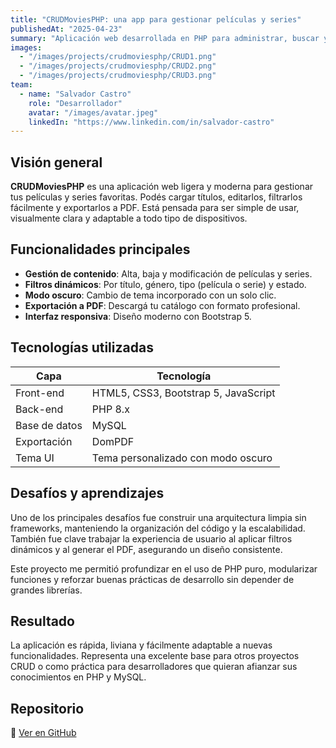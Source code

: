 ```yaml
---
title: "CRUDMoviesPHP: una app para gestionar películas y series"
publishedAt: "2025-04-23"
summary: "Aplicación web desarrollada en PHP para administrar, buscar y exportar catálogos de películas y series de forma simple, visual y eficiente."
images:
  - "/images/projects/crudmoviesphp/CRUD1.png"
  - "/images/projects/crudmoviesphp/CRUD2.png"
  - "/images/projects/crudmoviesphp/CRUD3.png"
team:
  - name: "Salvador Castro"
    role: "Desarrollador"
    avatar: "/images/avatar.jpeg"
    linkedIn: "https://www.linkedin.com/in/salvador-castro"
---
```


## Visión general

**CRUDMoviesPHP** es una aplicación web ligera y moderna para gestionar tus películas y series favoritas. Podés cargar títulos, editarlos, filtrarlos fácilmente y exportarlos a PDF. Está pensada para ser simple de usar, visualmente clara y adaptable a todo tipo de dispositivos.

## Funcionalidades principales

- **Gestión de contenido**: Alta, baja y modificación de películas y series.
- **Filtros dinámicos**: Por título, género, tipo (película o serie) y estado.
- **Modo oscuro**: Cambio de tema incorporado con un solo clic.
- **Exportación a PDF**: Descargá tu catálogo con formato profesional.
- **Interfaz responsiva**: Diseño moderno con Bootstrap 5.

## Tecnologías utilizadas

| Capa           | Tecnología                             |
|----------------|-----------------------------------------|
| Front-end      | HTML5, CSS3, Bootstrap 5, JavaScript    |
| Back-end       | PHP 8.x                                 |
| Base de datos  | MySQL                                   |
| Exportación    | DomPDF                                  |
| Tema UI        | Tema personalizado con modo oscuro      |

## Desafíos y aprendizajes

Uno de los principales desafíos fue construir una arquitectura limpia sin frameworks, manteniendo la organización del código y la escalabilidad. También fue clave trabajar la experiencia de usuario al aplicar filtros dinámicos y al generar el PDF, asegurando un diseño consistente.

Este proyecto me permitió profundizar en el uso de PHP puro, modularizar funciones y reforzar buenas prácticas de desarrollo sin depender de grandes librerías.

## Resultado

La aplicación es rápida, liviana y fácilmente adaptable a nuevas funcionalidades. Representa una excelente base para otros proyectos CRUD o como práctica para desarrolladores que quieran afianzar sus conocimientos en PHP y MySQL.

## Repositorio

🔗 [Ver en GitHub](https://github.com/salvador-castro/CRUDMoviesPHP)
